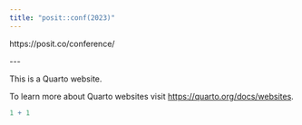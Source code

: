 ---
title: "posit::conf(2023)"
---

https://posit.co/conference/

\-\--

This is a Quarto website.

To learn more about Quarto websites visit <https://quarto.org/docs/websites>.

```{r}
1 + 1
```
